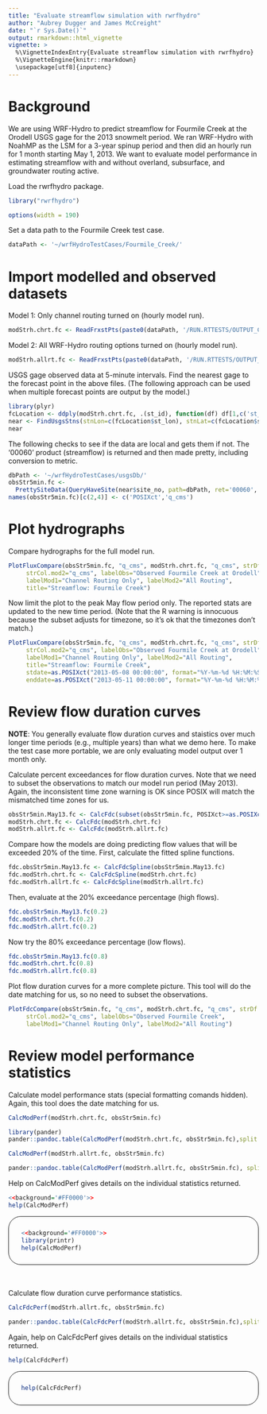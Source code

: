 ```yaml
---
title: "Evaluate streamflow simulation with rwrfhydro"
author: "Aubrey Dugger and James McCreight"
date: "`r Sys.Date()`"
output: rmarkdown::html_vignette
vignette: >
  %\VignetteIndexEntry{Evaluate streamflow simulation with rwrfhydro}
  %\VignetteEngine{knitr::rmarkdown}
  \usepackage[utf8]{inputenc}
---
```


# Background
We are using WRF-Hydro to predict streamflow for Fourmile Creek at the Orodell USGS gage for the 2013 snowmelt period. We ran WRF-Hydro with NoahMP as the LSM for a 3-year spinup period and then did an hourly run for 1 month starting May 1, 2013. We want to evaluate model performance in estimating streamflow with and without overland, subsurface, and groundwater routing active.

Load the rwrfhydro package. 
```r
library("rwrfhydro")
```

```r
options(width = 190)
```

Set a data path to the Fourmile Creek test case.
```r
dataPath <- '~/wrfHydroTestCases/Fourmile_Creek/'
```


# Import modelled and observed datasets

Model 1: Only channel routing turned on (hourly model run).
```r
modStrh.chrt.fc <- ReadFrxstPts(paste0(dataPath, '/RUN.RTTESTS/OUTPUT_CHRT/frxst_pts_out.txt'))
```

Model 2: All WRF-Hydro routing options turned on (hourly model run).
```r
modStrh.allrt.fc <- ReadFrxstPts(paste0(dataPath, '/RUN.RTTESTS/OUTPUT_ALLRT/frxst_pts_out.txt'))
```

USGS gage observed data at 5-minute intervals. Find the nearest gage to the forecast point in the above files. (The following approach can be used when multiple forecast points are output by the model.)
```r
library(plyr)
fcLocation <- ddply(modStrh.chrt.fc, .(st_id), function(df) df[1,c('st_lon','st_lat')])
near <- FindUsgsStns(stnLon=c(fcLocation$st_lon), stnLat=c(fcLocation$st_lat), within=.005)
near
```

The following checks to see if the data are local and gets them if not. The '00060' product (streamflow) is returned and then made pretty, including conversion to metric. 
```r
dbPath <- '~/wrfHydroTestCases/usgsDb/'
obsStr5min.fc <- 
  PrettySiteData(QueryHaveSite(near$site_no, path=dbPath, ret='00060', get=TRUE))
names(obsStr5min.fc)[c(2,4)] <- c('POSIXct','q_cms')
```


# Plot hydrographs 

Compare hydrographs for the full model run.
```r
PlotFluxCompare(obsStr5min.fc, "q_cms", modStrh.chrt.fc, "q_cms", strDf.mod2=modStrh.allrt.fc, 
     strCol.mod2="q_cms", labelObs="Observed Fourmile Creek at Orodell", 
     labelMod1="Channel Routing Only", labelMod2="All Routing", 
     title="Streamflow: Fourmile Creek")
```

Now limit the plot to the peak May flow period only. The reported stats are updated to the new time period. (Note that the R warning is innocuous because the subset adjusts for timezone, so it's ok that the timezones don't match.)
```r
PlotFluxCompare(obsStr5min.fc, "q_cms", modStrh.chrt.fc, "q_cms", strDf.mod2=modStrh.allrt.fc, 
     strCol.mod2="q_cms", labelObs="Observed Fourmile Creek at Orodell", 
     labelMod1="Channel Routing Only", labelMod2="All Routing", 
     title="Streamflow: Fourmile Creek", 
     stdate=as.POSIXct("2013-05-08 00:00:00", format="%Y-%m-%d %H:%M:%S", tz="UTC"), 
     enddate=as.POSIXct("2013-05-11 00:00:00", format="%Y-%m-%d %H:%M:%S", tz="UTC"))
```

# Review flow duration curves

<b>NOTE</b>: You generally evaluate flow duration curves and staistics over much longer time periods (e.g., multiple years) than what we demo here. To make the test case more portable, we are only evaluating model output over 1 month only. 

Calculate percent exceedances for flow duration curves. Note that we need to subset the observations to match our model run period (May 2013). Again, the inconsistent time zone warning is OK since POSIX will match the mismatched time zones for us.
```r
obsStr5min.May13.fc <- CalcFdc(subset(obsStr5min.fc, POSIXct>=as.POSIXct("2013-05-01", format="%Y-%m-%d", tz="UTC") & POSIXct<=as.POSIXct("2013-05-31", format="%Y-%m-%d", tz="UTC")))
modStrh.chrt.fc <- CalcFdc(modStrh.chrt.fc)
modStrh.allrt.fc <- CalcFdc(modStrh.allrt.fc)
```

Compare how the models are doing predicting flow values that will be exceeded 20% of the time.
First, calculate the fitted spline functions.
```r
fdc.obsStr5min.May13.fc <- CalcFdcSpline(obsStr5min.May13.fc)
fdc.modStrh.chrt.fc <- CalcFdcSpline(modStrh.chrt.fc)
fdc.modStrh.allrt.fc <- CalcFdcSpline(modStrh.allrt.fc)
```

Then, evaluate at the 20% exceedance percentage (high flows).
```r
fdc.obsStr5min.May13.fc(0.2)
fdc.modStrh.chrt.fc(0.2)
fdc.modStrh.allrt.fc(0.2)
```

Now try the 80% exceedance percentage (low flows).
```r
fdc.obsStr5min.May13.fc(0.8)
fdc.modStrh.chrt.fc(0.8)
fdc.modStrh.allrt.fc(0.8)
```

Plot flow duration curves for a more complete picture. This tool will do the date matching for us, so no need to subset the observations.
```r
PlotFdcCompare(obsStr5min.fc, "q_cms", modStrh.chrt.fc, "q_cms", strDf.mod2=modStrh.allrt.fc, 
     strCol.mod2="q_cms", labelObs="Observed Fourmile Creek", 
     labelMod1="Channel Routing Only", labelMod2="All Routing")
```


# Review model performance statistics

Calculate model performance stats (special formatting comands hidden). Again, this tool does the date matching for us.
```r
CalcModPerf(modStrh.chrt.fc, obsStr5min.fc)
```

```r
library(pander)
pander::pandoc.table(CalcModPerf(modStrh.chrt.fc, obsStr5min.fc),split.table=Inf)
```

```r
CalcModPerf(modStrh.allrt.fc, obsStr5min.fc)
```

```r
pander::pandoc.table(CalcModPerf(modStrh.allrt.fc, obsStr5min.fc), split.table=Inf)
```

Help on CalcModPerf gives details on the individual statistics returned.
```r
<<background='#FF0000'>>
help(CalcModPerf)
```

<div style="border:1px solid; border-radius: 25px; padding: 12px 25px;">
```r
<<background='#FF0000'>>
library(printr)
help(CalcModPerf)
```
</div>
<br><br>
Calculate flow duration curve performance statistics.
```r
CalcFdcPerf(modStrh.allrt.fc, obsStr5min.fc)
```

```r
pander::pandoc.table(CalcFdcPerf(modStrh.allrt.fc, obsStr5min.fc),split.table=Inf)
```

Again, help on CalcFdcPerf gives details on the individual statistics returned.
```r
help(CalcFdcPerf)
```
<div style="border:1px solid; border-radius: 25px; padding: 12px 25px;">
```r
help(CalcFdcPerf)
```
</div>